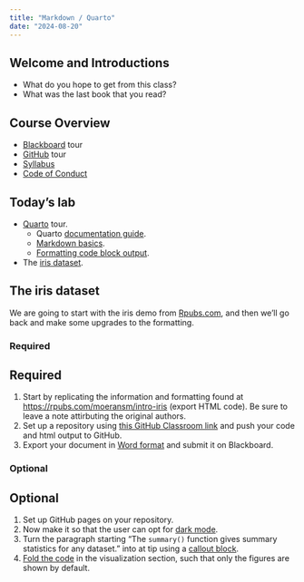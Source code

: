 ```yaml
---
title: "Markdown / Quarto"
date: "2024-08-20"
---
```


## Welcome and Introductions

-   What do you hope to get from this class?
-   What was the last book that you read?

## Course Overview

-   [Blackboard](https://hood.blackboard.com/ultra/courses/_15476_1/cl/outline) tour
-   [GitHub](https://github.com/BIFX552-23) tour
-   [Syllabus](https://bifx552-24.github.io/CourseInfo)
-   [Code of Conduct](https://bifx552-24.github.io/CourseInfo/code_of_conduct)

## Today's lab

-   [Quarto](https://quarto.org/) tour.
    -   Quarto [documentation guide](https://quarto.org/docs/guide/).
    -   [Markdown basics](https://quarto.org/docs/authoring/markdown-basics.html).
    -   [Formatting code block output](https://quarto.org/docs/output-formats/html-code.html).
-   The [iris dataset](https://rpubs.com/moeransm/intro-iris).

## The iris dataset

We are going to start with the iris demo from [Rpubs.com](https://rpubs.com/moeransm/intro-iris), and then we'll go back and make some upgrades to the formatting.

:::{.content-visible when-profile="book"}
### Required
:::
:::{.content-visible when-profile="slides"}
## Required
:::

1.  Start by replicating the information and formatting found at <https://rpubs.com/moeransm/intro-iris> (export HTML code). Be sure to leave a note attirbuting the original authors.
2. Set up a repository using [this GitHub Classroom link](https://classroom.github.com/a/E8-5064m) and push your code and html output to GitHub.
4.  Export your document in [Word format](https://quarto.org/docs/output-formats/ms-word.html) and submit it on Blackboard.


:::{.content-visible when-profile="book"}
### Optional
:::
:::{.content-visible when-profile="slides"}
## Optional
:::

1. Set up GitHub pages on your repository.
2.  Now make it so that the user can opt for [dark mode](https://quarto.org/docs/output-formats/html-themes.html#dark-mode).
3.  Turn the paragraph starting "The `summary()` function gives summary statistics for any dataset." into at tip using a [callout block](https://quarto.org/docs/authoring/callouts.html).
4.  [Fold the code](https://quarto.org/docs/output-formats/html-code.html#folding-code) in the visualization section, such that only the figures are shown by default.
